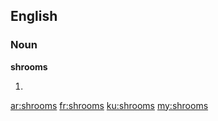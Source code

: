 ==English==

===Noun===
'''shrooms'''

# {{plural of|[[shroom]]}}

[[ar:shrooms]]
[[fr:shrooms]]
[[ku:shrooms]]
[[my:shrooms]]